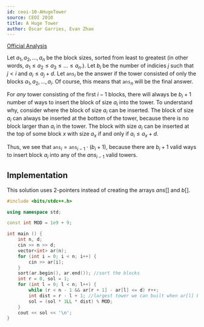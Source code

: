 ```yaml
---
id: ceoi-10-AHugeTower
source: CEOI 2010
title: A Huge Tower
author: Óscar Garries, Evan Zhao
---
```


[Official Analysis](http://ceoi2010.ics.upjs.sk/pub/documents/ceoi_summary.pdf#page=14)

Let $a_1, a_2, ..., a_n$ be the block sizes, sorted from least to greatest (in other words, $a_1 \leq a_2 \leq a_3 \leq ... \leq a_n$.).
Let $b_i$ be the number of indicies $j$ such that $j < i$ and $a_i \leq a_j + d$.
Let $\texttt{ans}_i$ be the answer if the tower consisted of only the blocks $a_1, a_2, ..., a_i$. Of course, this means that $\texttt{ans}_n$ will be the final answer.

For *any* tower consisting of the first $i - 1$ blocks, there will always be $b_i + 1$ number of ways to insert the block of size $a_i$ into the tower.
To understand why, consider where the block of size $a_i$ can be inserted. The block of size $a_i$ can always be inserted at the bottom of the tower, because there is no block larger than $a_i$ in the tower. The block with size $a_i$ can be inserted at the top of some block $x$ with size $a_x$ if and only if $a_i \leq a_x + d$.

Thus, we see that $\texttt{ans}_i = \texttt{ans}_{i-1} \cdot (b_i + 1)$, because there are $b_i + 1$ valid ways to insert block $a_i$ into any of the $ans_{i-1}$ valid towers.

<LanguageSection>
<CPPSection>

## Implementation
This solution uses 2-pointers instead of creating the arrays $ans[]$ and $b[]$.
```cpp
#include <bits/stdc++.h>

using namespace std;

const int MOD = 1e9 + 9;

int main () {
	int n, d;
	cin >> n >> d;
	vector<int> ar(n);
	for (int i = 0; i < n; i++) {
		cin >> ar[i];
	}
	sort(ar.begin(), ar.end()); //sort the blocks
	int r = 0, sol = 1;
	for (int l = 0; l < n; l++) {
		while (r < n - 1 && ar[r + 1] - ar[l] <= d) r++;
		int dist = r - l + 1; //largest tower we can built when ar[l] block is the base
		sol = (sol * 1LL * dist) % MOD;
	}
	cout << sol << '\n';
}

```

</CPPSection>
</LanguageSection>
